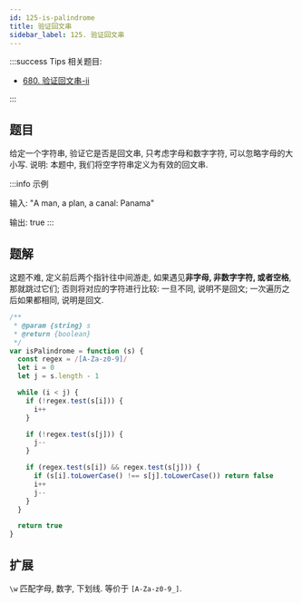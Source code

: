 ```yaml
---
id: 125-is-palindrome
title: 验证回文串
sidebar_label: 125. 验证回文串
---
```


:::success Tips
相关题目:

- [680. 验证回文串-ii](/leetcode/easy/680-valid-palindrome)

:::

## 题目

给定一个字符串, 验证它是否是回文串, 只考虑字母和数字字符, 可以忽略字母的大小写. 说明: 本题中, 我们将空字符串定义为有效的回文串.

:::info 示例

输入: "A man, a plan, a canal: Panama"

输出: true
:::

## 题解

这题不难, 定义前后两个指针往中间游走, 如果遇见**非字母, 非数字字符, 或者空格**, 那就跳过它们; 否则将对应的字符进行比较: 一旦不同, 说明不是回文; 一次遍历之后如果都相同, 说明是回文.

```ts
/**
 * @param {string} s
 * @return {boolean}
 */
var isPalindrome = function (s) {
  const regex = /[A-Za-z0-9]/
  let i = 0
  let j = s.length - 1

  while (i < j) {
    if (!regex.test(s[i])) {
      i++
    }

    if (!regex.test(s[j])) {
      j--
    }

    if (regex.test(s[i]) && regex.test(s[j])) {
      if (s[i].toLowerCase() !== s[j].toLowerCase()) return false
      i++
      j--
    }
  }

  return true
}
```

## 扩展

`\w` 匹配字母, 数字, 下划线. 等价于 `[A-Za-z0-9_]`.
